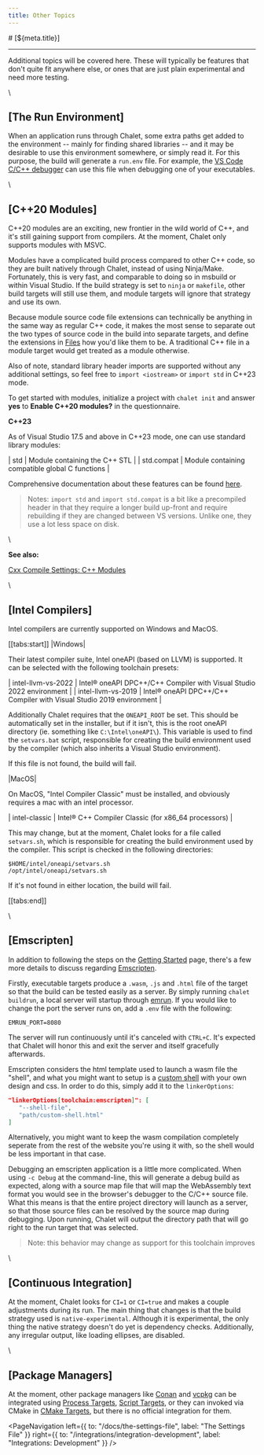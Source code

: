 ```yaml
---
title: Other Topics
---
```


<PageCategory id="docs" />
# [${meta.title}]

---

Additional topics will be covered here. These will typically be features that don't quite fit anywhere else, or ones that are just plain experimental and need more testing.

\\

## [The Run Environment]

When an application runs through Chalet, some extra paths get added to the environment -- mainly for finding shared libraries -- and it may be desirable to use this environment somewhere, or simply read it. For this purpose, the build will generate a `run.env` file. For example, the [VS Code C/C++ debugger](/integrations/visual-studio-code?id=debugging) can use this file when debugging one of your executables. 

\\

## [C++20 Modules]

C++20 modules are an exciting, new frontier in the wild world of C++, and it's still gaining support from compilers. At the moment, Chalet only supports modules with MSVC.

Modules have a complicated build process compared to other C++ code, so they are built natively through Chalet, instead of using Ninja/Make. Fortunately, this is very fast, and comparable to doing so in msbuild or within Visual Studio. If the build strategy is set to `ninja` or `makefile`, other build targets will still use them, and module targets will ignore that strategy and use its own. 

Because module source code file extensions can technically be anything in the same way as regular C++ code, it makes the most sense to separate out the two types of source code in the build into separate targets, and define the extensions in [Files](/docs/creating-targets?id=adding-source-files) how you'd like them to be. A traditional C++ file in a module target would get treated as a module otherwise.

Also of note, standard library header imports are supported without any additional settings, so feel free to `import <iostream>` or `import std` in C++23 mode.

To get started with modules, initialize a project with `chalet init` and answer **yes** to **Enable C++20 modules?** in the questionnaire.

**C++23**

As of Visual Studio 17.5 and above in C++23 mode, one can use standard library modules:

| std | Module containing the C++ STL |
| std.compat | Module containing compatible global C functions |

Comprehensive documentation about these features can be found [here](//learn.microsoft.com/en-us/cpp/cpp/tutorial-import-stl-named-module?view=msvc-170).

> Notes: `import std` and `import std.compat` is a bit like a precompiled header in that they require a longer build up-front and require rebuilding if they are changed between VS versions. Unlike one, they use a lot less space on disk. 

\

**See also:**

[Cxx Compile Settings: C++ Modules](/docs/cxx-compile-settings?id=c-modules)

\\

## [Intel Compilers]

Intel compilers are currently supported on Windows and MacOS.

[[tabs:start]]
|Windows|

Their latest compiler suite, Intel oneAPI (based on LLVM) is supported. It can be selected with the following toolchain presets:

| intel-llvm-vs-2022 | Intel® oneAPI DPC++/C++ Compiler with Visual Studio 2022 environment |
| intel-llvm-vs-2019 | Intel® oneAPI DPC++/C++ Compiler with Visual Studio 2019 environment |

Additionally Chalet requires that the `ONEAPI_ROOT` be set. This should be automatically set in the installer, but if it isn't, this is the root oneAPI directory (ie. something like `C:\Intel\oneAPI\`). This variable is used to find the `setvars.bat` script, responsible for creating the build environment used by the compiler (which also inherits a Visual Studio environment).

If this file is not found, the build will fail.

|MacOS|

On MacOS, "Intel Compiler Classic" must be installed, and obviously requires a mac with an intel processor.

| intel-classic | Intel® C++ Compiler Classic (for x86_64 processors) |

This may change, but at the moment, Chalet looks for a file called `setvars.sh`, which is responsible for creating the build environment used by the compiler. This script is checked in the following directories:

```
$HOME/intel/oneapi/setvars.sh
/opt/intel/oneapi/setvars.sh
```

If it's not found in either location, the build will fail.

[[tabs:end]]

\\

## [Emscripten]

In addition to following the steps on the [Getting Started](/docs/getting-started?id=settings-overview) page, there's a few more details to discuss regarding [Emscripten](//emscripten.org).

Firstly, executable targets produce a `.wasm`, `.js` and `.html` file of the target so that the build can be tested easily as a server. By simply running `chalet buildrun`, a local server will startup through [emrun](//emscripten.org/docs/compiling/Running-html-files-with-emrun.html). If you would like to change the port the server runs on, add a `.env` file with the following:

```env
EMRUN_PORT=8080
```

The server will run continuously until it's canceled with `CTRL+C`. It's expected that Chalet will honor this and exit the server and itself gracefully afterwards.

Emscripten considers the html template used to launch a wasm file the "shell", and what you might want to setup is a [custom shell](//emscripten.org/docs/compiling/Deploying-Pages.html#build-files-and-custom-shell) with your own design and css. In order to do this, simply add it to the `linkerOptions`:

```json
"linkerOptions[toolchain:emscripten]": [
   "--shell-file",
   "path/custom-shell.html"
]
```

Alternatively, you might want to keep the wasm compilation completely seperate from the rest of the website you're using it with, so the shell would be less important in that case.

Debugging an emscripten application is a little more complicated. When using `-c Debug` at the command-line, this will generate a debug build as expected, along with a source map file that will map the WebAssembly text format you would see in the browser's debugger to the C/C++ source file. What this means is that the entire project directory will launch as a server, so that those source files can be resolved by the source map during debugging. Upon running, Chalet will output the directory path that will go right to the run target that was selected.

> Note: this behavior may change as support for this toolchain improves

\\

## [Continuous Integration]

At the moment, Chalet looks for `CI=1` or `CI=true` and makes a couple adjustments during its run. The main thing that changes is that the build strategy used is `native-experimental`. Although it is experimental, the only thing the native strategy doesn't do yet is dependency checks. Additionally, any irregular output, like loading ellipses, are disabled.

\\

## [Package Managers]

At the moment, other package managers like [Conan](//conan.io) and [vcpkg](//vcpkg.io) can be integrated using [Process Targets](/docs/creating-targets?id=process-targets), [Script Targets](/docs/creating-targets?id=script-targets), or they can invoked via CMake in [CMake Targets](/docs/creating-targets?id=cmake-targets), but there is no official integration for them.


<PageNavigation 
    left={{ to: "/docs/the-settings-file", label: "The Settings File" }}
    right={{ to: "/integrations/integration-development", label: "Integrations: Development" }}
/>
